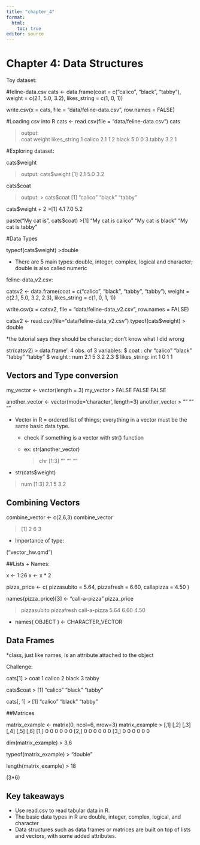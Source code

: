 ```yaml
---
title: "chapter_4"
format: 
  html:
    toc: true
editor: source
---
```


# Chapter 4: Data Structures

Toy dataset:

#feline-data.csv
cats <- data.frame(coat = c("calico", "black", "tabby"),
                    weight = c(2.1, 5.0, 3.2),
                    likes_string = c(1, 0, 1))

write.csv(x = cats, file = "data/feline-data.csv", row.names = FALSE)

#Loading csv into R
cats <- read.csv(file = "data/feline-data.csv")
cats
 
> output:     
coat weight likes_string
1 calico    2.1            1
2  black    5.0            0
3  tabby    3.2            1

#Exploring dataset:

cats$weight

> output: 
> cats$weight
[1] 2.1 5.0 3.2

cats$coat

>output: > cats$coat
[1] "calico" "black"  "tabby" 

cats$weight + 2
>[1] 4.1 7.0 5.2

paste("My cat is", cats$coat)
>[1] "My cat is calico" "My cat is black"  "My cat is tabby" 

#Data Types

typeof(cats$weight)
>double

* There are 5 main types: double, integer, complex, logical and character; double is also called numeric

feline-data_v2.csv:

catsv2 <- data.frame(coat = c("calico", "black", "tabby", "tabby"),
                    weight = c(2.1, 5.0, 3.2, 2.3),
                    likes_string = c(1, 0, 1, 1))
                    
write.csv(x = catsv2, file = "data/feline-data_v2.csv", row.names = FALSE)


catsv2 <- read.csv(file="data/feline-data_v2.csv")
typeof(cats$weight)
> double

*the tutorial says they should be character; don't know what I did wrong 

str(catsv2)
> data.frame':	4 obs. of  3 variables:
 $ coat        : chr  "calico" "black" "tabby" "tabby"
 $ weight      : num  2.1 5 3.2 2.3
 $ likes_string: int  1 0 1 1
 
## Vectors and Type conversion

my_vector <- vector(length = 3)
my_vector
> FALSE FALSE FALSE

another_vector <- vector(mode='character', length=3)
another_vector
> "" "" ""

* Vector in R = ordered list of things; everything in a vector must be the same basic data type.
  * check if something is a vector with str() function
  * ex: str(another_vector)

    >  chr [1:3] "" "" ""
    
* str(cats$weight)

> num [1:3] 2.1 5 3.2

## Combining Vectors

combine_vector <- c(2,6,3)
combine_vector

> [1] 2 6 3

+ Importance of type: 

("vector_hw.qmd")

##Lists + Names:

x <- 1:26
x <- x * 2

pizza_price <- c( pizzasubito = 5.64, pizzafresh = 6.60, callapizza = 4.50 )

names(pizza_price)[3] <- "call-a-pizza"
pizza_price

>  pizzasubito   pizzafresh call-a-pizza 
        5.64         6.60         4.50 

* names( OBJECT ) <-  CHARACTER_VECTOR

## Data Frames

*class, just like names, is an attribute attached to the object

Challenge:

cats[1]
>  coat
1 calico
2  black
3  tabby

cats$coat
> [1] "calico" "black"  "tabby" 

cats[, 1]
> [1] "calico" "black"  "tabby" 

##Matrices

matrix_example <- matrix(0, ncol=6, nrow=3)
matrix_example
> [,1] [,2] [,3] [,4] [,5] [,6]
[1,]    0    0    0    0    0    0
[2,]    0    0    0    0    0    0
[3,]    0    0    0    0    0    0

dim(matrix_example)
> 3,6 

typeof(matrix_example)
> "double"

length(matrix_example)
> 18 

(3*6)

## Key takeaways
* Use read.csv to read tabular data in R.
* The basic data types in R are double, integer, complex, logical, and character
* Data structures such as data frames or matrices are built on top of lists and vectors, with some added attributes.
